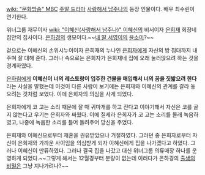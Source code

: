 [[wiki: "문화방송" MBC]] [[주말 드라마]] [[사랑해서 남주나]]의 등장 인물이다. 배우 최수린이 연기한다.

위너그룹 재무이사 [[wiki: "이혜신(사랑해서 남주나)" 이혜신]]의 비서이자 [[은희재]] 회장네 집안의 집사이다. [[은하경]]의 생모이다.~~[[내 딸 서영이]]의 [[윤소미]]?~~

겉으로는 이혜신의 손위시누이이자 은희재의 누나인 [[은희자]]에게 자신의 방 침대까지 내 주며 잘 대해 준다. 그러나 속으로는 은희자가 은희재네 집에 오래 눌러앉으려 하는 것을 경계하였다.

[[은하림]]에게 '''이혜신이 너의 레스토랑이 입주한 건물을 매입해서 너의 꿈을 짓밟으려 한다'''라는 사실을 말했는데 이것이 다른 사람이 보기에는 은희재와 이혜신의 관계를 갈라 놓으려는 것처럼 보였다. 이에 은희자의 의심을 사게 되었다. 

은희자에게 코 고는 소리 때문에 잘 때 귀마개를 하고 잔다고 이야기해서 자신은 코를 골지 않는다고 우기는 은희자와 싸웠다. 이에 질세라 은희자가 코 고는 소리를 몰래 녹음하였고, 나중에 녹음한 소리를 틀어 들려주어 망신을 주었다.

은희재와 이혜신으로부터 재혼을 권유받았으나 거절하였다. 그러던 중 은희자로부터 자신이 은희재와 가까운 사이임을 의심받게 되자 이혜신에게 집을 나가겠다고 하였다. 그러나 이혜신이 만류하였다. 그러나 결국 집을 나갔고 대신 위너그룹 의류매장 하나를 운영하게 되었다.~~그렇게 해서는 12월경부터 분량이 없는데 이러다가 은하경의 [[출생의 비밀]]은 그냥 지나가려나?~~

